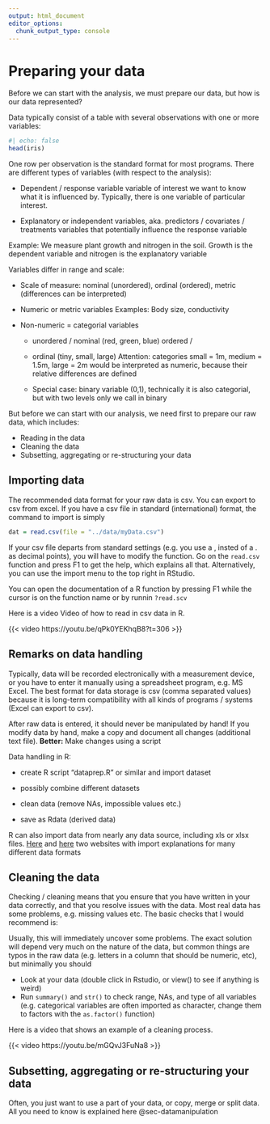 ```yaml
---
output: html_document
editor_options: 
  chunk_output_type: console
---
```


# Preparing your data

Before we can start with the analysis, we must prepare our data, but how is our data represented?

Data typically consist of a table with several observations with one or more variables:

```r
#| echo: false
head(iris)
```

One row per observation is the standard format for most programs. There are different types of variables (with respect to the analysis):

-   Dependent / response variable variable of interest we want to know what it is influenced by. Typically, there is one variable of particular interest.

-   Explanatory or independent variables, aka. predictors / covariates / treatments variables that potentially influence the response variable

::: {.callout-tip appearance="default"}
Example: We measure plant growth and nitrogen in the soil. Growth is the dependent variable and nitrogen is the explanatory variable
:::

Variables differ in range and scale:

-   Scale of measure: nominal (unordered), ordinal (ordered), metric (differences can be interpreted)

-   Numeric or metric variables Examples: Body size, conductivity

-   Non-numeric = categorial variables

    -   unordered / nominal (red, green, blue) ordered /

    -   ordinal (tiny, small, large) Attention: categories small = 1m, medium = 1.5m, large = 2m would be interpreted as numeric, because their relative differences are defined

    -   Special case: binary variable (0,1), technically it is also categorial, but with two levels only we call in binary


But before we can start with our analysis, we need first to prepare our raw data, which includes:

* Reading in the data
* Cleaning the data 
* Subsetting, aggregating or re-structuring your data



## Importing data

The recommended data format for your raw data is csv. You can export to csv from excel. If you have a csv file in standard (international) format, the command to import is simply 

```r
dat = read.csv(file = "../data/myData.csv")
```

If your csv file departs from standard settings (e.g. you use a , insted of a . as decimal points), you will have to modify the function. Go on the `read.csv` function and press F1 to get the help, which explains all that. Alternatively, you can use the import menu to the top right in RStudio.  

::: column-margin

You can open the documentation of a R function by pressing F1 while the cursor is on the function name or by runnin `?read.scv`

:::

Here is a video Video of how to read in csv data in R. 

{{< video https://youtu.be/qPk0YEKhqB8?t=306 >}}

::: {.callout-note appearance="default" collapse="true"}
## Remarks on data handling

Typically, data will be recorded electronically with a measurement device, or you have to enter it manually using a spreadsheet program, e.g. MS Excel. The best format for data storage is csv (comma separated values) because it is long-term compatibility with all kinds of programs / systems (Excel can export to csv).

After raw data is entered, it should never be manipulated by hand! If you modify data by hand, make a copy and document all changes (additional text file). **Better:** Make changes using a script

Data handling in R:

-   create R script "dataprep.R" or similar and import dataset

-   possibly combine different datasets

-   clean data (remove NAs, impossible values etc.)

-   save as Rdata (derived data)
:::

::: column-margin

R can also import data from nearly any data source, including xls or xlsx files. [Here](https://www.statmethods.net/input/index.html) and [here](https://r-coder.com/r-data-manipulation/) two websites with import explanations for many different data formats 

:::

## Cleaning the data

Checking / cleaning means that you ensure that you have written in your data correctly, and that you resolve issues with the data. Most real data has some problems, e.g. missing values etc. The basic checks that I would recommend is: 

Usually, this will immediately uncover some problems. The exact solution will depend very much on the nature of the data, but common things are typos in the raw data (e.g. letters in a column that should be numeric, etc), but minimally you should 

* Look at your data (double click in Rstudio, or view() to see if anything is weird)
* Run `summary()` and `str()` to check range, NAs, and type of all variables (e.g. categorical variables are often imported as character, change them to factors with the `as.factor()` function)

Here is a video that shows an example of a cleaning process.

{{< video https://youtu.be/mGQvJ3FuNa8 >}}


## Subsetting, aggregating or re-structuring your data

Often, you just want to use a part of your data, or copy, merge or split data. All you need to know is explained here @sec-datamanipulation


